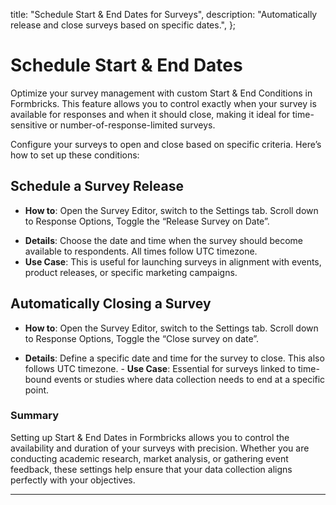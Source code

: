 

  title: "Schedule Start & End Dates for Surveys",
  description:
    "Automatically release and close surveys based on specific dates.",
};

# Schedule Start & End Dates

Optimize your survey management with custom Start & End Conditions in Formbricks. This feature allows you to control exactly when your survey is available for responses and when it should close, making it ideal for time-sensitive or number-of-response-limited surveys.

Configure your surveys to open and close based on specific criteria. Here’s how to set up these conditions:

## **Schedule a Survey Release**

- **How to**: Open the Survey Editor, switch to the Settings tab. Scroll down to Response Options, Toggle the “Release Survey on Date”.

<MdxImage
  src={StepOne}
  alt="Choose a link survey template"
  quality="100"
  className="max-w-full rounded-lg sm:max-w-3xl "
/>

- **Details**: Choose the date and time when the survey should become available to respondents. All times follow UTC timezone.
- **Use Case**: This is useful for launching surveys in alignment with events, product releases, or specific marketing campaigns.

## **Automatically Closing a Survey**

- **How to**: Open the Survey Editor, switch to the Settings tab. Scroll down to Response Options, Toggle the “Close survey on date”.

<MdxImage
  src={StepThree}
  alt="Choose a link survey template"
  quality="100"
  className="max-w-full rounded-lg sm:max-w-3xl "
/>
- **Details**: Define a specific date and time for the survey to close. This also follows UTC timezone. - **Use
Case**: Essential for surveys linked to time-bound events or studies where data collection needs to end at a specific
point.

### **Summary**

Setting up Start & End Dates in Formbricks allows you to control the availability and duration of your surveys with precision. Whether you are conducting academic research, market analysis, or gathering event feedback, these settings help ensure that your data collection aligns perfectly with your objectives.

---
